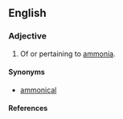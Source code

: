 ==English==

===Adjective===
{{en-adj}}

# {{inorganic chemistry}} Of or pertaining to [[ammonia]].

====Synonyms====
*[[ammonical]]

====References====
{{R:1913}}